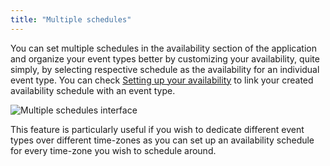 ```yaml
---
title: "Multiple schedules"
---
```


You can set multiple schedules in the availability section of the application and organize your event types better by customizing your availability, quite simply, by selecting respective schedule as the availability for an individual event type. You can check [Setting up your availability](https://cal.com/help/availabilities/set-up-your-availability) to link your created availability schedule with an event type.

<Frame>
<img src="/images/i1600x899-oXaqBFnOdR-p_kvdzt6.png" alt="Multiple schedules interface" />
</Frame>

This feature is particularly useful if you wish to dedicate different event types over different time-zones as you can set up an availability schedule for every time-zone you wish to schedule around.
